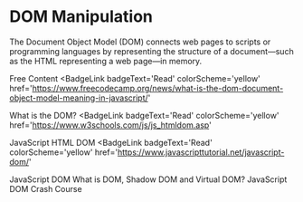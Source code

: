 # DOM Manipulation

The Document Object Model (DOM) connects web pages to scripts or programming languages by representing the structure of a document—such as the HTML representing a web page—in memory.

<ResourceGroupTitle>Free Content</ResourceGroupTitle>
<BadgeLink
  badgeText='Read'
  colorScheme='yellow'
  href='https://www.freecodecamp.org/news/what-is-the-dom-document-object-model-meaning-in-javascript/'
>
  What is the DOM?
</BadgeLink>
<BadgeLink
  badgeText='Read'
  colorScheme='yellow'
  href='https://www.w3schools.com/js/js_htmldom.asp'
>
  JavaScript HTML DOM
</BadgeLink>
<BadgeLink
  badgeText='Read'
  colorScheme='yellow'
  href='https://www.javascripttutorial.net/javascript-dom/'
>
  JavaScript DOM
</BadgeLink>
<BadgeLink badgeText='Watch' href='https://www.youtube.com/watch?v=7Tok22qxPzQ'>
  What is DOM, Shadow DOM and Virtual DOM?
</BadgeLink>
<BadgeLink badgeText='Watch' href='https://www.youtube.com/watch?v=0ik6X4DJKCc'>
  JavaScript DOM Crash Course
</BadgeLink>
